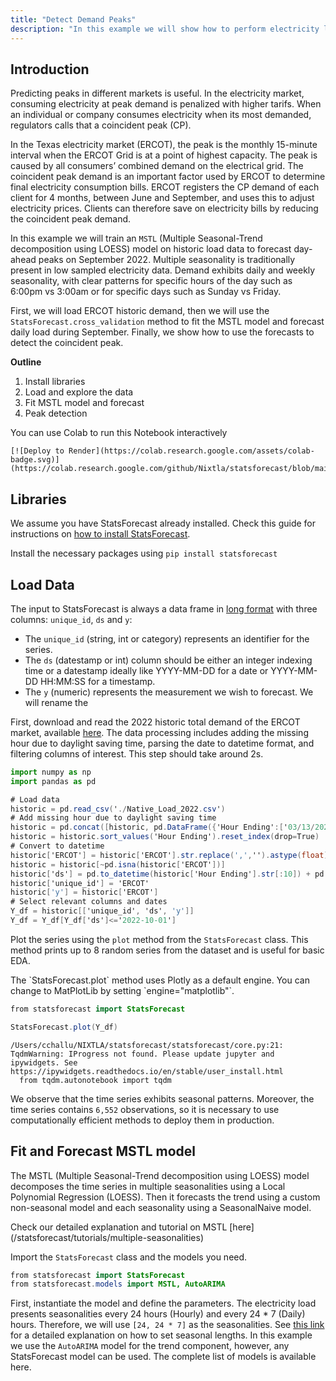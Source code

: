 ```yaml
---
title: "Detect Demand Peaks"
description: "In this example we will show how to perform electricity load forecasting on the ERCOT (Texas) market for detecting daily peaks."
---
```


## Introduction

Predicting peaks in different markets is useful. In the electricity market, consuming electricity at peak demand is penalized with higher tarifs. When an individual or company consumes electricity when its most demanded, regulators calls that a coincident peak (CP).

In the Texas electricity market (ERCOT), the peak is the monthly 15-minute interval when the ERCOT Grid is at a point of highest capacity. The peak is caused by all consumers’ combined demand on the electrical grid. The coincident peak demand is an important factor used by ERCOT to determine final electricity consumption bills. ERCOT registers the CP demand of each client for 4 months, between June and September, and uses this to adjust electricity prices. Clients can therefore save on electricity bills by reducing the coincident peak demand.

In this example we will train an `MSTL` (Multiple Seasonal-Trend decomposition using LOESS) model on historic load data to forecast day-ahead peaks on September 2022. Multiple seasonality is traditionally present in low sampled electricity data. Demand exhibits daily and weekly seasonality, with clear patterns for specific hours of the day such as 6:00pm vs 3:00am or for specific days such as Sunday vs Friday.

First, we will load ERCOT historic demand, then we will use the `StatsForecast.cross_validation` method to fit the MSTL model and forecast daily load during September. Finally, we show how to use the forecasts to detect the coincident peak.

**Outline**

1. Install libraries
2. Load and explore the data
3. Fit MSTL model and forecast
4. Peak detection

<Tip>
    You can use Colab to run this Notebook interactively

    [![Deploy to Render](https://colab.research.google.com/assets/colab-badge.svg)](https://colab.research.google.com/github/Nixtla/statsforecast/blob/main/nbs/examples/ElectricityLoadForecasting.ipynb)

</Tip>

## Libraries

We assume you have StatsForecast already installed. Check this guide for instructions on [how to install StatsForecast](/statsforecast/getting-started/install).

Install the necessary packages using `pip install statsforecast`

## Load Data

The input to StatsForecast is always a data frame in [long format](https://www.theanalysisfactor.com/wide-and-long-data/) with three columns: `unique_id`, `ds` and `y`:

- The `unique_id` (string, int or category) represents an identifier for the series.
- The `ds` (datestamp or int) column should be either an integer indexing time or a datestamp ideally like YYYY-MM-DD for a date or YYYY-MM-DD HH:MM:SS for a timestamp.
- The `y` (numeric) represents the measurement we wish to forecast. We will rename the

First, download and read the 2022 historic total demand of the ERCOT market, available [here](https://www.ercot.com/gridinfo/load/load_hist). The data processing includes adding the missing hour due to daylight saving time, parsing the date to datetime format, and filtering columns of interest. This step should take around 2s.

```python
import numpy as np
import pandas as pd
```

```cs
# Load data
historic = pd.read_csv('./Native_Load_2022.csv')
# Add missing hour due to daylight saving time
historic = pd.concat([historic, pd.DataFrame({'Hour Ending':['03/13/2022 03:00'], 'ERCOT':['43980.57']})])
historic = historic.sort_values('Hour Ending').reset_index(drop=True)
# Convert to datetime
historic['ERCOT'] = historic['ERCOT'].str.replace(',','').astype(float)
historic = historic[~pd.isna(historic['ERCOT'])]
historic['ds'] = pd.to_datetime(historic['Hour Ending'].str[:10]) + pd.to_timedelta(np.tile(range(24), len(historic)//24),'h')
historic['unique_id'] = 'ERCOT'
historic['y'] = historic['ERCOT']
# Select relevant columns and dates
Y_df = historic[['unique_id', 'ds', 'y']]
Y_df = Y_df[Y_df['ds']<='2022-10-01']
```

Plot the series using the `plot` method from the `StatsForecast` class. This method prints up to 8 random series from the dataset and is useful for basic EDA.

<Info>
  The `StatsForecast.plot` method uses Plotly as a default engine. You can
  change to MatPlotLib by setting `engine="matplotlib"`.
</Info>

```java
from statsforecast import StatsForecast

StatsForecast.plot(Y_df)
```

```
/Users/cchallu/NIXTLA/statsforecast/statsforecast/core.py:21: TqdmWarning: IProgress not found. Please update jupyter and ipywidgets. See https://ipywidgets.readthedocs.io/en/stable/user_install.html
  from tqdm.autonotebook import tqdm
```

We observe that the time series exhibits seasonal patterns. Moreover, the time series contains `6,552` observations, so it is necessary to use computationally efficient methods to deploy them in production.

## Fit and Forecast MSTL model

The MSTL (Multiple Seasonal-Trend decomposition using LOESS) model decomposes the time series in multiple seasonalities using a Local Polynomial Regression (LOESS). Then it forecasts the trend using a custom non-seasonal model and each seasonality using a SeasonalNaive model.

<Tip>
  Check our detailed explanation and tutorial on MSTL
  [here](/statsforecast/tutorials/multiple-seasonalities)
</Tip>

Import the `StatsForecast` class and the models you need.

```java
from statsforecast import StatsForecast
from statsforecast.models import MSTL, AutoARIMA
```

First, instantiate the model and define the parameters. The electricity load presents seasonalities every 24 hours (Hourly) and every 24 * 7 (Daily) hours. Therefore, we will use `[24, 24 * 7]` as the seasonalities. See [this link](https://robjhyndman.com/hyndsight/seasonal-periods/) for a detailed explanation on how to set seasonal lengths. In this example we use the `AutoARIMA` model for the trend component, however, any StatsForecast model can be used. The complete list of models is available here.





